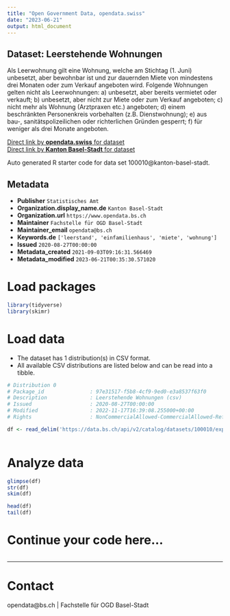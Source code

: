 ```yaml
---
title: "Open Government Data, opendata.swiss"
date: "2023-06-21"
output: html_document
---
```


## Dataset: Leerstehende Wohnungen

Als Leerwohnung gilt eine Wohnung, welche am Stichtag (1. Juni) unbesetzt, aber bewohnbar ist und zur dauernden Miete von mindestens drei Monaten oder zum Verkauf angeboten wird. Folgende Wohnungen gelten nicht als Leerwohnungen: a) unbesetzt, aber bereits vermietet oder verkauft; b) unbesetzt, aber nicht zur Miete oder zum Verkauf angeboten; c) nicht mehr als Wohnung (Arztpraxen etc.) angeboten; d) einem beschränkten Personenkreis vorbehalten (z.B. Dienstwohnung); e) aus bau-, sanitätspolizeilichen oder richterlichen Gründen gesperrt; f) für weniger als drei Monate angeboten.

[Direct link by **opendata.swiss** for dataset](https://opendata.swiss/de/dataset/leerstehende-wohnungen)<br>
[Direct link by **Kanton Basel-Stadt** for dataset](https://data.bs.ch/explore/dataset/100010/)

Auto generated R starter code for data set 100010@kanton-basel-stadt.

## Metadata

- **Publisher** `Statistisches Amt`
- **Organization.display_name.de** `Kanton Basel-Stadt`
- **Organization.url** `https://www.opendata.bs.ch`
- **Maintainer** `Fachstelle für OGD Basel-Stadt`
- **Maintainer_email** `opendata@bs.ch`
- **Keywords.de** `['leerstand', 'einfamilienhaus', 'miete', 'wohnung']`
- **Issued** `2020-08-27T00:00:00`
- **Metadata_created** `2021-09-03T09:16:31.566469`
- **Metadata_modified** `2023-06-21T00:35:30.571020`


# Load packages

```r

library(tidyverse)
library(skimr)

```

# Load data

-   The dataset has 1 distribution(s) in CSV format.
-   All available CSV distributions are listed below and can be read into a tibble.

```r

# Distribution 0
# Package_id               : 97e31517-f5b8-4cf9-9ed0-e3a8537f63f0
# Description              : Leerstehende Wohnungen (csv)
# Issued                   : 2020-08-27T00:00:00
# Modified                 : 2022-11-17T16:39:08.255000+00:00
# Rights                   : NonCommercialAllowed-CommercialAllowed-ReferenceRequired

df <- read_delim('https://data.bs.ch/api/v2/catalog/datasets/100010/exports/csv')



```

# Analyze data

```r

glimpse(df)
str(df)
skim(df)

head(df)
tail(df)

```

# Continue your code here...

```r

```

------------------------------------------------------------------------

# Contact

opendata@bs.ch | Fachstelle für OGD Basel-Stadt
